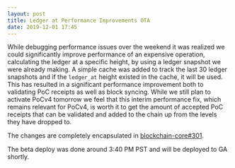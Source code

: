 ```yaml
---
layout: post
title: Ledger at Performance Improvements OTA
date: 2019-12-01 17:45
---
```


While debugging performance issues over the weekend it was realized we could significantly improve
performance of an expensive operation, calculating the ledger at a specific height, by using a
ledger snapshot we were already making. A simple cache was added to track the last 30 ledger
snapshots and if the `ledger_at` height existed in the cache, it will be used. This has resulted in
a significant performance improvement both to validating PoC receipts as well as block syncing.
While we still plan to activate PoCv4 tomorrow we feel that this interim performance fix, which
remains relevant for PoCv4, is worth it to get the amount of accepted PoC receipts that can be
validated and added to the chain up from the levels they have dropped to.

<!--truncate-->

The changes are completely encapsulated in
[blockchain-core#301](https://github.com/helium/blockchain-core/pull/301).

The beta deploy was done around 3:40 PM PST and will be deployed to GA shortly.
